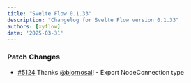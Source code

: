 ```yaml
---
title: "Svelte Flow 0.1.33"
description: "Changelog for Svelte Flow version 0.1.33"
authors: [xyflow]
date: '2025-03-31'
---
```

### Patch Changes
-   [#5124](https://github.com/xyflow/xyflow/pull/5124) Thanks [@bjornosal](https://github.com/bjornosal)! - Export NodeConnection type

